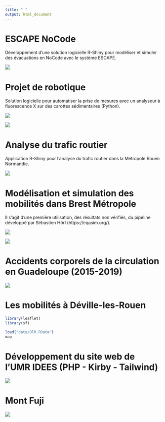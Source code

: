 ```yaml
---
title: " "
output: html_document
---
```


# **ESCAPE NoCode**

Développement d'une solution logicielle R-Shiny pour modéliser et simuler des évacuations en NoCode avec le système ESCAPE.

![](images/INPUTS_ESCAPE_viewer_3.png)

# **Projet de robotique**

Solution logicielle pour automatiser la prise de mesures avec un analyseur à fluorescence X sur des carottes sédimentaires (Python).

![](images/screen_1.png)

![](images/pipeline-removebg.png)

# **Analyse du trafic routier**

Application R-Shiny pour l'analyse du trafic routier dans la Métropole Rouen Normandie.

![](images/app_traffic.png)

# **Modélisation et simulation des mobilités dans Brest Métropole**

Il s'agit d'une première utilisation, des résultats non vérifiés, du pipeline développé par Sébastien Hörl (https://eqasim.org/).

![](images/trafic_brest.gif)

![](images/animation.gif)

# **Accidents corporels de la circulation en Guadeloupe (2015-2019)**
![](images/accidents.gif)

# **Les mobilités à Déville-les-Rouen**

```r
library(leaflet)
library(sf)

load("data/DlR.RData")
map
```


# **Développement du site web de l'UMR IDEES (PHP - Kirby - Tailwind)**
![](images/website_umr.png)

# **Mont Fuji**
![](images/fuji.gif)
